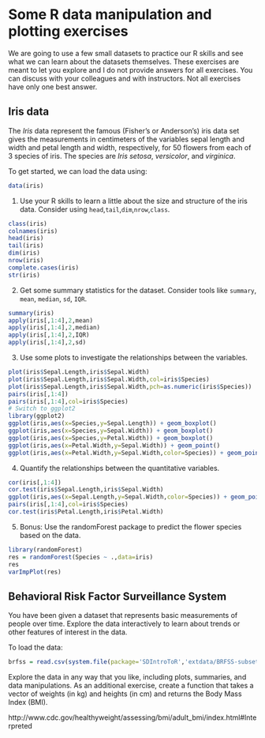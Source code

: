 %\VignetteEngine{knitr::knitr}
%\VignetteIndexEntry{02 Basic Exercises}

# Some R data manipulation and plotting exercises

We are going to use a few small datasets to practice our R skills and see what we can learn about the datasets themselves.  These exercises are meant to let you explore and I do not provide answers for all exercises.  You can discuss with your colleagues and with instructors.  Not all exercises have only one best answer.

## Iris data

The _Iris_ data represent the famous (Fisher's or Anderson's) iris data set gives the
measurements in centimeters of the variables sepal length and
width and petal length and width, respectively, for 50 flowers
from each of 3 species of iris.  The species are _Iris setosa_,
_versicolor_, and _virginica_.

To get started, we can load the data using:

```r
data(iris)
```

1. Use your R skills to learn a little about the size and structure of the iris data.  Consider using `head`,`tail`,`dim`,`nrow`,`class`.

```r
class(iris)
colnames(iris)
head(iris)
tail(iris)
dim(iris)
nrow(iris)
complete.cases(iris)
str(iris)
```

2. Get some summary statistics for the dataset.  Consider tools like `summary`, `mean`, `median`, `sd`, `IQR`. 

```r
summary(iris)
apply(iris[,1:4],2,mean)
apply(iris[,1:4],2,median)
apply(iris[,1:4],2,IQR)
apply(iris[,1:4],2,sd)
```

3. Use some plots to investigate the relationships between the variables.

```r
plot(iris$Sepal.Length,iris$Sepal.Width)
plot(iris$Sepal.Length,iris$Sepal.Width,col=iris$Species)
plot(iris$Sepal.Length,iris$Sepal.Width,pch=as.numeric(iris$Species))
pairs(iris[,1:4])
pairs(iris[,1:4],col=iris$Species)
# Switch to ggplot2
library(ggplot2)
ggplot(iris,aes(x=Species,y=Sepal.Length)) + geom_boxplot()
ggplot(iris,aes(x=Species,y=Sepal.Width)) + geom_boxplot()
ggplot(iris,aes(x=Species,y=Petal.Width)) + geom_boxplot()
ggplot(iris,aes(x=Petal.Width,y=Sepal.Width)) + geom_point()
ggplot(iris,aes(x=Petal.Width,y=Sepal.Width,color=Species)) + geom_point()
```

4. Quantify the relationships between the quantitative variables.

```r
cor(iris[,1:4])
cor.test(iris$Sepal.Length,iris$Sepal.Width)
ggplot(iris,aes(x=Sepal.Length,y=Sepal.Width,color=Species)) + geom_point()
pairs(iris[,1:4],col=iris$Species)
cor.test(iris$Petal.Length,iris$Petal.Width)
```

5. Bonus: Use the randomForest package to predict the flower species based on the data.

```r
library(randomForest)
res = randomForest(Species ~ .,data=iris)
res
varImpPlot(res)
```

## Behavioral Risk Factor Surveillance System

You have been given a dataset that represents basic measurements of people over time.  Explore the data interactively to learn about trends or other features of interest in the data.  

To load the data:

```r
brfss = read.csv(system.file(package='SDIntroToR','extdata/BRFSS-subset.csv'))
```

Explore the data in any way that you like, including plots, summaries, and data manipulations.  As an additional exercise, create a function that takes a vector of weights (in kg) and heights (in cm) and returns the Body Mass Index (BMI). 

http://www.cdc.gov/healthyweight/assessing/bmi/adult_bmi/index.html#Interpreted
 
